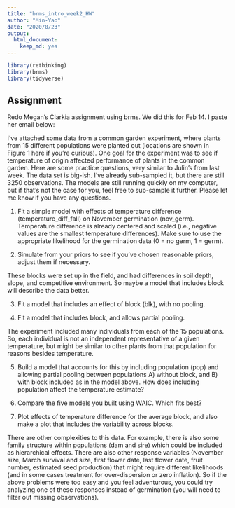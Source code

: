 ```yaml
---
title: "brms_intro_week2_HW"
author: "Min-Yao"
date: "2020/8/23"
output: 
  html_document: 
    keep_md: yes
---
```


```r
library(rethinking)
library(brms)
library(tidyverse)
```

## Assignment

Redo Megan's Clarkia assignment using brms.  We did this for Feb 14.  I paste her email below:

I've attached some data from a common garden experiment, where plants from 15 different populations were planted out (locations are shown in Figure 1 here if you're curious). One goal for the experiment was to see if temperature of origin affected performance of plants in the common garden. Here are some practice questions, very similar to Julin's from last week. The data set is big-ish. I've already sub-sampled it, but there are still 3250 observations. The models are still running quickly on my computer, but if that's not the case for you, feel free to sub-sample it further. Please let me know if you have any questions.

1. Fit a simple model with effects of temperature difference (temperature_diff_fall) on November germination (nov_germ). Temperature difference is already centered and scaled (i.e., negative values are the smallest temperature differences). Make sure to use the appropriate likelihood for the germination data (0 = no germ, 1  = germ). 

2. Simulate from your priors to see if you've chosen reasonable priors, adjust them if necessary. 

These blocks were set up in the field, and had differences in soil depth, slope, and competitive environment. So maybe a model that includes block will describe the data better. 

3. Fit a model that includes an effect of block (blk), with no pooling.

4. Fit a model that includes block, and allows partial pooling. 

The experiment included many individuals from each of the 15 populations. So, each individual is not an independent representative of a given temperature, but might be similar to other plants from that population for reasons besides temperature. 

5. Build a model that accounts for this by including population (pop) and allowing partial pooling between populations A) without block, and B) with block included as in the model above. How does including population affect the temperature estimate?

6. Compare the five models you built using WAIC. Which fits best?

7. Plot effects of temperature difference for the average block, and also make a plot that includes the variability across blocks.

There are other complexities to this data. For example, there is also some family structure within populations (dam and sire) which could be included as hierarchical effects. There are also other response variables (November size, March survival and size, first flower date, last flower date, fruit number, estimated seed production) that might require different likelihoods (and in some cases treatment for over-dispersion or zero inflation). So if the above problems were too easy and you feel adventurous, you could try analyzing one of these responses instead of germination (you will need to filter out missing observations). 



